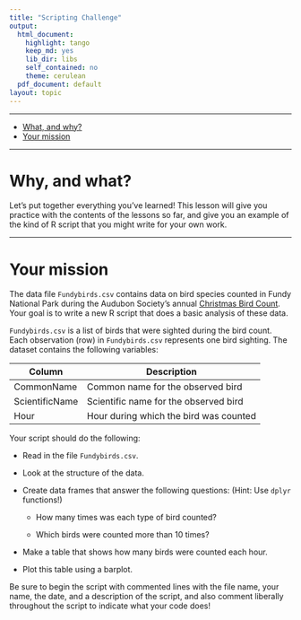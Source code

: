 ```yaml
---
title: "Scripting Challenge"
output:
  html_document:
    highlight: tango
    keep_md: yes
    lib_dir: libs
    self_contained: no
    theme: cerulean
  pdf_document: default
layout: topic
---
```


___

* [What, and why?](#motivation) 
* [Your mission](#mission)


___

# Why, and what? {#motivation}

Let's put together everything you've learned!  This lesson will give you practice with the contents of the lessons so far, and give you an example of the kind of R script that you might write for your own work.

___

# Your mission {#mission}

The data file `Fundybirds.csv` contains data on bird species counted in Fundy National Park during the Audubon Society's annual [Christmas Bird Count](http://www.audubon.org/conservation/science/christmas-bird-count).  Your goal is to write a new R script that does a basic analysis of these data.

`Fundybirds.csv` is a list of birds that were sighted during the bird count. Each observation (row) in `Fundybirds.csv` represents one bird sighting. The dataset contains the following variables:

**Column**      | **Description**
----------------|----------------------
CommonName      | Common name for the observed bird 
ScientificName  | Scientific name for the observed bird
Hour            | Hour during which the bird was counted

Your script should do the following:

* Read in the file `Fundybirds.csv`.

* Look at the structure of the data.

* Create data frames that answer the following questions: (Hint: Use `dplyr` functions!)

	+ How many times was each type of bird counted?
	
	+ Which birds were counted more than 10 times?

* Make a table that shows how many birds were counted each hour.

* Plot this table using a barplot.

Be sure to begin the script with commented lines with the file name, your name, the date, and a description of the script, and also comment liberally throughout the script to indicate what your code does!
